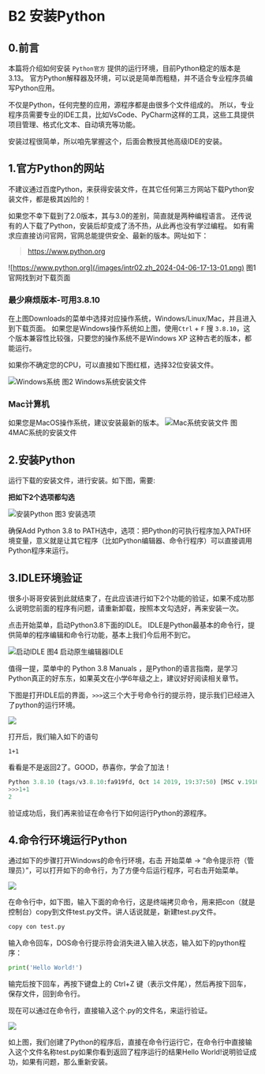 
# B2 安装Python

## 0.前言

本篇将介绍如何安装 `Python官方` 提供的运行环境，目前Python稳定的版本是3.13。
官方Python解释器及环境，可以说是简单而粗糙，并不适合专业程序员编写Python应用。

不仅是Python，任何完整的应用，源程序都是由很多个文件组成的。
所以，专业程序员需要专业的IDE工具，比如VsCode、PyCharm这样的工具，这些工具提供项目管理、格式化文本、自动填充等功能。

安装过程很简单，所以咱先掌握这个，后面会教授其他高级IDE的安装。

## 1.官方Python的网站

不建议通过百度Python，来获得安装文件，在其它任何第三方网站下载Python安装文件，都是极其凶险的！

如果您不幸下载到了2.0版本，其与3.0的差别，简直就是两种编程语言。
还传说有的人下载了Python，安装后却变成了汤不热，从此再也没有学过编程。
如有需求应直接访问官网，官网总能提供安全、最新的版本。网址如下：

> https://www.python.org

![https://www.python.org](/images/intr02.zh_2024-04-06-17-13-01.png)
图1 官网找到对下载页面


### 最少麻烦版本-可用3.8.10
在上图Downloads的菜单中选择对应操作系统，Windows/Linux/Mac，并且进入到下载页面。
如果您是Windows操作系统如上图，使用`Ctrl` + `F` 搜 `3.8.10`，这个版本兼容性比较强，只要您的操作系统不是Windows XP 这种古老的版本，都能运行。

如果你不确定您的CPU，可以直接如下图红框，选择32位安装文件。

![Windows系统](/images/intr02.zh_2024-04-06-19-14-52.png)
图2 Windows系统安装文件

### Mac计算机
如果您是MacOS操作系统，建议安装最新的版本。
![Mac系统安装文件](/images/intr02.zh_2024-04-06-18-49-51.png)
图4MAC系统的安装文件


## 2.安装Python

运行下载的安装文件，进行安装。如下图，需要:

**把如下2个选项都勾选**

![安装Python](/images/intr02.zh_2024-04-06-19-46-22.png)
图3 安装选项

确保Add Python 3.8 to PATH选中，选项：把Python的可执行程序加入PATH环境变量，意义就是让其它程序（比如Python编辑器、命令行程序）可以直接调用Python程序来运行。

## 3.IDLE环境验证

很多小哥哥安装到此就结束了，在此应该进行如下2个功能的验证，如果不成功那么说明您前面的程序有问题，请重新卸载，按照本文勾选好，再来安装一次。

点击开始菜单，启动Python3.8下面的IDLE。 IDLE是Python最基本的命令行，提供简单的程序编辑和命令行功能，基本上我们今后用不到它。

![启动IDLE](/images/intr02.zh_2024-04-06-19-48-23.png)
图4 启动原生编辑器IDLE

值得一提，菜单中的 Python 3.8 Manuals ，是Python的语言指南，是学习Python真正的好东东，如果英文在小学6年级之上，建议好好阅读相关章节。

下图是打开IDLE后的界面，`>>>`这三个大于号命令行的提示符，提示我们已经进入了python的运行环境。

![](/images/intr02.zh_2024-04-06-20-09-08.png)

打开后，我们输入如下的语句 

```
1+1
```
看看是不是返回2了。GOOD，恭喜你，学会了加法！

```python
Python 3.8.10 (tags/v3.8.10:fa919fd, Oct 14 2019, 19:37:50) [MSC v.1916 64 bit (AMD64)] on win32Type "help", "copyright", "credits" or "license()" for more information.
>>>1+1
2

```


验证成功后，我们再来验证在命令行下如何运行Python的源程序。

## 4.命令行环境运行Python
通过如下的步骤打开Windows的命令行环境，右击 开始菜单 -> “命令提示符（管理员）”，可以打开如下的命令行，为了方便今后运行程序，可右击开始菜单。

![](/images/intr02.zh_2024-04-06-20-10-00.png)

在命令行中，如下图，输入下面的命令行，这是终端拷贝命令，用来把con（就是控制台）copy到文件test.py文件。讲人话说就是，新建test.py文件。

```bash
copy con test.py           
```

输入命令回车，DOS命令行提示符会消失进入输入状态，输入如下的python程序：

```python
print('Hello World!') 
```

输完后按下回车，再按下键盘上的 Ctrl+Z 键（表示文件尾），然后再按下回车，保存文件，回到命令行。

现在可以通过在命令行，直接输入这个.py的文件名，来运行验证。

![](/images/intr02.zh_2024-04-06-20-11-40.png)


如上图，我们创建了Python的程序后，直接在命令行运行它，在命令行中直接输入这个文件名称test.py如果你看到返回了程序运行的结果Hello World!说明验证成功，如果有问题，那么重新安装。

